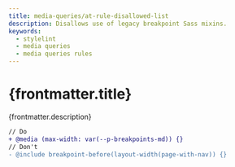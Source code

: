 ```yaml
---
title: media-queries/at-rule-disallowed-list
description: Disallows use of legacy breakpoint Sass mixins.
keywords:
  - stylelint
  - media queries
  - media queries rules
---
```



# {frontmatter.title}

<Lede>{frontmatter.description}</Lede>

<RulePreamble category="media" />

```diff
// Do
+ @media (max-width: var(--p-breakpoints-md)) {}
// Don't
- @include breakpoint-before(layout-width(page-with-nav)) {}
```

<RulePostamble />
